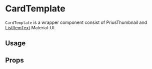 

<Meta
  component={CardTemplate}
  id="Components|CardTemplate"
  title="Components|CardTemplate"
/>

# CardTemplate

`CardTemplate` is a wrapper component consist of <LinkTo kind="Components|PriusThumbnail">PriusThumbnail</LinkTo> and [ListItemText](https://material-ui.com/api/list-item-text/) Material-UI.

## Usage

<Preview>
  <Story name="Basic">
    <Grid container direction="row" spacing={4}>
      <Grid item md={8}>
        <ListItem
          style={{
            border: '1px solid #ECEBED',
            borderRadius: '3px',
            padding: '1rem',
          }}
        >
          <CardTemplate imageSource={''} title="Produk" />
        </ListItem>
      </Grid>
      <Grid item md={8}>
        <ListItem
          style={{
            border: '1px solid #ECEBED',
            borderRadius: '3px',
            padding: '1rem',
          }}
        >
          <CardTemplate
            imageSource={''}
            title="Produk"
            description="SKU"
          />
        </ListItem>
      </Grid>
    </Grid>
  </Story>
</Preview>

## Props

<Props of={CardTemplate} />

